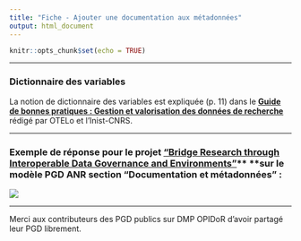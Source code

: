 ```yaml
---
title: "Fiche - Ajouter une documentation aux métadonnées"
output: html_document
---
```


```r
knitr::opts_chunk$set(echo = TRUE)
```

------------------------------------------------------------------------

### Dictionnaire des variables

La notion de dictionnaire des variables est expliquée (p. 11) dans le [**Guide de bonnes pratiques : Gestion et valorisation des données de recherche**](https://ordar.otelo.univ-lorraine.fr/files/ORDAR-1/GuideBP_Otelo_Inist_20170620.pdf) rédigé par OTELo et l'Inist-CNRS.

------------------------------------------------------------------------

### Exemple de réponse pour le projet ["Bridge Research through Interoperable Data Governance and Environments"](https://dmp.opidor.fr/plans/10339/export.pdf)** **sur le modèle PGD ANR section "Documentation et métadonnées" :

![](images/documentation%20et%20me%CC%81tadonne%CC%81es.png)

------------------------------------------------------------------------

Merci aux contributeurs des PGD publics sur DMP OPIDoR d'avoir partagé leur PGD librement.
